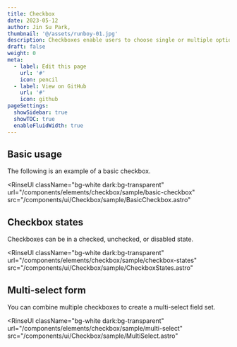 ```yaml
---
title: Checkbox
date: 2023-05-12
author: Jin Su Park,
thumbnail: '@/assets/runboy-01.jpg'
description: Checkboxes enable users to choose single or multiple options from a group.
draft: false
weight: 0
meta:
  - label: Edit this page
    url: '#'
    icon: pencil
  - label: View on GitHub
    url: '#'
    icon: github
pageSettings:
  showSidebar: true
  showTOC: true
  enableFluidWidth: true
---
```



## Basic usage

The following is an example of a basic checkbox.


<RinseUI
  className="bg-white dark:bg-transparent"
  url="/components/elements/checkbox/sample/basic-checkbox"
  src="/components/ui/Checkbox/sample/BasicCheckbox.astro"
>
  <BasicCheckbox />
</RinseUI>

## Checkbox states

Checkboxes can be in a checked, unchecked, or disabled state.


<RinseUI
  className="bg-white dark:bg-transparent"
  url="/components/elements/checkbox/sample/checkbox-states"
  src="/components/ui/Checkbox/sample/CheckboxStates.astro"
>
  <CheckboxStates />
</RinseUI>

## Multi-select form

You can combine multiple checkboxes to create a multi-select field set.


<RinseUI
  className="bg-white dark:bg-transparent"
  url="/components/elements/checkbox/sample/multi-select"
  src="/components/ui/Checkbox/sample/MultiSelect.astro"
>
  <MultiSelect />
</RinseUI>
